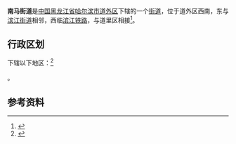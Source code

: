 {{中国乡级行政区|23/01/04/012/000
| 行政区全称 = 南马街道
| 上级行政区 = [[黑龙江省|黑龙江省]][[哈尔滨市|哈尔滨市]][[道外区|道外区]]
| 行政区类别 = [[街道|街道]]
| LowerDivisions = 6个社区
| 行政区划代码 = 230104012
| 总面积 = 1.32平方公里
| 户籍人口 = 35459人
| 常住人口 = 
| 行政区划 = 
| 官方网站 =
| 邮政编码 =150000
| 电话区号 = 451
| 毗邻行政区 =
}}

'''南马街道'''是[[中国|中国]][[黑龙江省|黑龙江省]][[哈尔滨市|哈尔滨市]][[道外区|道外区]]下辖的一个[[街道|街道]]，位于道外区西南，东与[[滨江街道|滨江街道]]相邻，西临[[滨江铁路|滨江铁路]]，与道里区相接<ref>{{Cite web |url=http://www.chinaquhua.cn/heilongjiang/ |title=南马街道 |accessdate=2011-08-13 |archive-date=2011-08-22 |archive-url=https://web.archive.org/web/20110822123644/http://www.chinaquhua.cn/heilongjiang/ |dead-url=yes }}</ref>。

== 行政区划 ==

下辖以下地区：<ref>{{PRC admin/ref sgc|23/01/04/012/000}}</ref>

{{PRC admin/children|23/01/04/012/000}}。

== 参考资料 ==

{{reflist}}

{{PRC admin/navcat|23/01/04/012/000}}